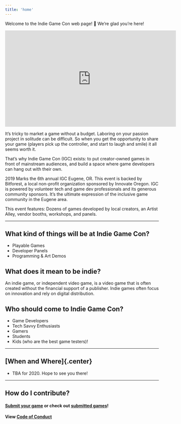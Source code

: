 ```yaml
---
title: 'home'
---
```

Welcome to the Indie Game Con web page! 🎉 We’re glad you’re here!

<iframe width="560" height="315" src="https://www.youtube-nocookie.com/embed/cOagQX87SCI" frameborder="0" allow="accelerometer; autoplay; encrypted-media; gyroscope; picture-in-picture" allowfullscreen></iframe>

It’s tricky to market a game without a budget. Laboring on your passion project in solitude can be difficult. So when you get the opportunity to share your game (players pick up the controller, and start to laugh and smile) it all seems worth it.

That’s why Indie Game Con (IGC) exists: to put creator-owned games in front of mainstream audiences, and build a space where game developers can hang out with their own. 

2019 Marks the 6th annual IGC Eugene, OR.  This event is backed by Bitforest, a local non-profit organization sponsored by Innovate Oregon.  IGC is powered by volunteer tech and game dev professionals and its generous community sponsors.  It’s the ultimate expression of the inclusive game community in the Eugene area.

This event features: Dozens of games developed by local creators, an Artist Alley, vendor booths, workshops, and panels. 

---

## What kind of things will be at Indie Game Con?

- Playable Games
- Developer Panels
- Programming & Art Demos

## What does it mean to be indie?

An indie game, or independent video game, is a video game that is often created without the financial support of a publisher. Indie games often focus on innovation and rely on digital distribution.

## Who should come to Indie Game Con?

- Game Developers
- Tech Savvy Enthusiasts
- Gamers
- Students
- Kids (who are the best game testers)!

---

## [When and Where]{.center}

- TBA for 2020. Hope to see you there!

---

## How do I contribute?

#### [Submit your game](/developers) or check out [submitted games](/games)!

#### View [Code of Conduct](/codeOfConduct)
